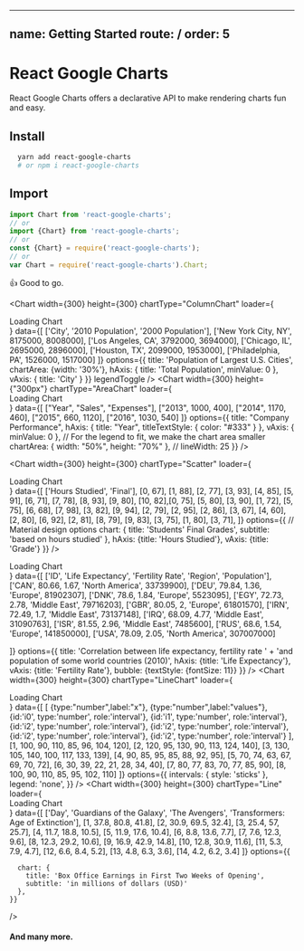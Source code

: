 
---
name: Getting Started
route: /
order: 5
---

# React Google Charts

React Google Charts offers a declarative API to make rendering charts fun and easy.




## Install

```sh
  yarn add react-google-charts
  # or npm i react-google-charts
```

## Import

```javascript
import Chart from 'react-google-charts';
// or
import {Chart} from 'react-google-charts';
// or
const {Chart} = require('react-google-charts');
// or 
var Chart = require('react-google-charts').Chart;
```


👍 Good to go.

<Playground>
<div style={{display:'flex', maxWidth: 900}}>

<Chart 
  width={300}
  height={300}
  chartType="ColumnChart"
  loader={<div>Loading Chart</div>}
  data={[
    ['City', '2010 Population', '2000 Population'],
    ['New York City, NY', 8175000, 8008000],
    ['Los Angeles, CA', 3792000, 3694000],
    ['Chicago, IL', 2695000, 2896000],
    ['Houston, TX', 2099000, 1953000],
    ['Philadelphia, PA', 1526000, 1517000]
  ]}
  options={{
    title: 'Population of Largest U.S. Cities',
    chartArea: {width: '30%'},
    hAxis: {
      title: 'Total Population',
      minValue: 0
    },
    vAxis: {
      title: 'City'
    }
  }}
  legendToggle
/>
<Chart 
    width={300}
    height={"300px"}
    chartType="AreaChart"
    loader={<div>Loading Chart</div>}
    data={[
      ["Year", "Sales", "Expenses"],
      ["2013", 1000, 400],
      ["2014", 1170, 460],
      ["2015", 660, 1120],
      ["2016", 1030, 540]
    ]}
    options={{
      title: "Company Performance",
      hAxis: { title: "Year", titleTextStyle: { color: "#333" } },
      vAxis: { minValue: 0 },
      // For the legend to fit, we make the chart area smaller
      chartArea: { width: "50%", height: "70%" },
      // lineWidth: 25
    }}
  />

  <Chart 
    width={300}
    height={300}
    chartType="Scatter"
    loader={<div>Loading Chart</div>}
    data={[
      ['Hours Studied', 'Final'],
      [0, 67], [1, 88], [2, 77],
      [3, 93], [4, 85], [5, 91],
      [6, 71], [7, 78], [8, 93],
      [9, 80], [10, 82],[0, 75],
      [5, 80], [3, 90], [1, 72],
      [5, 75], [6, 68], [7, 98],
      [3, 82], [9, 94], [2, 79],
      [2, 95], [2, 86], [3, 67],
      [4, 60], [2, 80], [6, 92],
      [2, 81], [8, 79], [9, 83],
      [3, 75], [1, 80], [3, 71],
    ]}
    options={{
      // Material design options
      chart: {
        title: 'Students\' Final Grades',
        subtitle: 'based on hours studied'
      },
      hAxis: {title: 'Hours Studied'},
      vAxis: {title: 'Grade'}
    }}
  />
</div>
<div style={{display:'flex'}}>
<Chart 
  width={300}
  height={"300px"}
  chartType="BubbleChart"
  loader={<div>Loading Chart</div>}
  data={[
    ['ID', 'Life Expectancy', 'Fertility Rate', 'Region',     'Population'],
    ['CAN',    80.66,              1.67,      'North America',  33739900],
    ['DEU',    79.84,              1.36,      'Europe',         81902307],
    ['DNK',    78.6,               1.84,      'Europe',         5523095],
    ['EGY',    72.73,              2.78,      'Middle East',    79716203],
    ['GBR',    80.05,              2,         'Europe',         61801570],
    ['IRN',    72.49,              1.7,       'Middle East',    73137148],
    ['IRQ',    68.09,              4.77,      'Middle East',    31090763],
    ['ISR',    81.55,              2.96,      'Middle East',    7485600],
    ['RUS',    68.6,               1.54,      'Europe',         141850000],
    ['USA',    78.09,              2.05,      'North America',  307007000]

  ]}
  options={{
    title: 'Correlation between life expectancy, fertility rate ' +
              'and population of some world countries (2010)',
    hAxis: {title: 'Life Expectancy'},
    vAxis: {title: 'Fertility Rate'},
    bubble: {textStyle: {fontSize: 11}}
  }}
/>
<Chart 
  width={300}
  height={300}
  chartType="LineChart"
  loader={<div>Loading Chart</div>}
  data={[
    [
      {type:"number",label:"x"}, 
      {type:"number",label:"values"},
      {id:'i0', type:'number', role:'interval'},
      {id:'i1', type:'number', role:'interval'},
      {id:'i2', type:'number', role:'interval'},
      {id:'i2', type:'number', role:'interval'},
      {id:'i2', type:'number', role:'interval'},
      {id:'i2', type:'number', role:'interval'}
    ],
          [1, 100, 90, 110, 85, 96, 104, 120],
          [2, 120, 95, 130, 90, 113, 124, 140],
          [3, 130, 105, 140, 100, 117, 133, 139],
          [4, 90, 85, 95, 85, 88, 92, 95],
          [5, 70, 74, 63, 67, 69, 70, 72],
          [6, 30, 39, 22, 21, 28, 34, 40],
          [7, 80, 77, 83, 70, 77, 85, 90],
          [8, 100, 90, 110, 85, 95, 102, 110]
  ]}
  options={{
    intervals: { style: 'sticks' },
    legend: 'none',
  }}
  />
  <Chart 
    width={300}
    height={300}
    chartType="Line"
    loader={<div>Loading Chart</div>}
    data={[
      ['Day', 'Guardians of the Galaxy', 'The Avengers', 'Transformers: Age of Extinction'],
      [1,  37.8, 80.8, 41.8],
      [2,  30.9, 69.5, 32.4],
      [3,  25.4,   57, 25.7],
      [4,  11.7, 18.8, 10.5],
      [5,  11.9, 17.6, 10.4],
      [6,   8.8, 13.6,  7.7],
      [7,   7.6, 12.3,  9.6],
      [8,  12.3, 29.2, 10.6],
      [9,  16.9, 42.9, 14.8],
      [10, 12.8, 30.9, 11.6],
      [11,  5.3,  7.9,  4.7],
      [12,  6.6,  8.4,  5.2],
      [13,  4.8,  6.3,  3.6],
      [14,  4.2,  6.2,  3.4]
    ]}
    options={{
      
      chart: {
        title: 'Box Office Earnings in First Two Weeks of Opening',
        subtitle: 'in millions of dollars (USD)'
      },
    }}
  />
</div>
</Playground>


#### And many more.